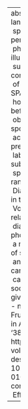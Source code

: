 ---
abstract: "Recent advances in access to spoken-language corpora and development of\
  \ speech processing tools have made possible the performance of \u201Clarge-scale\u201D\
  \ phonetic and sociolinguistic research. This study illustrates the usefulness of\
  \ such a large-scale approach\u2014using data from multiple corpora across a range\
  \ of English dialects, collected, and analyzed with the SPADE project\u2014to examine\
  \ how the pre-consonantal Voicing Effect (longer vowels before voiced than voiceless\
  \ obstruents, in e.g., bead vs. beat) is realized in spontaneous speech, and varies\
  \ across dialects and individual speakers. Compared with previous reports of controlled\
  \ laboratory speech, the Voicing Effect was found to be substantially smaller in\
  \ spontaneous speech, but still influenced by the expected range of phonetic factors.\
  \ Dialects of English differed substantially from each other in the size of the\
  \ Voicing Effect, whilst individual speakers varied little relative to their particular\
  \ dialect. This study demonstrates the value of large-scale phonetic research as\
  \ a means of developing our understanding of the structure of speech variability,\
  \ and illustrates how large-scale studies, such as those carried out within SPADE,\
  \ can be applied to other questions in phonetic and sociolinguistic research."
author:
- name:
    family: Tanner
    given: James
- name:
    family: Sonderegger
    given: Morgan
- name:
    family: Stuart-Smith
    given: Jane
- name:
    family: Fruehwald
    given: Josef
citation:
  container-title: Frontiers in Artificial Intelligence
  issue: ''
  issued: 2020-5-29
  page: '38'
  type: article-journal
  url: https://www.ncbi.nlm.nih.gov/pmc/articles/PMC7861323/
  volume: '3'
date: 2020-5-29
date-format: YYYY
description: Frontiers in Artificial Intelligence
doi: 10.3389/frai.2020.00038
params:
  notes: ''
title: "Toward \u201CEnglish\u201D Phonetics: Variability in the Pre-consonantal Voicing\
  \ Effect Across English Dialects and Speakers"

---